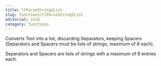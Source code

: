 ```yaml
---
title: llParseString2List
slug: functions/llParseString2List
editorial: stub
category: functions
---
```


<LSLFunction name="llParseString2List"/>

Converts Text into a list, discarding Separators, keeping Spacers (Separators and Spacers must be lists of strings, maximum of 8 each).

Separators and Spacers are lists of strings with a maximum of 8 entries each.

